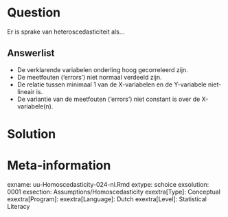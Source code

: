 
Question
========
Er is sprake van heteroscedasticiteit als…

Answerlist
----------
* De verklarende variabelen onderling hoog gecorreleerd zijn.
* De meetfouten (‘errors’) niet normaal verdeeld zijn.
* De relatie tussen minimaal 1 van de X-variabelen en de Y-variabele niet-lineair is.
* De variantie van de meetfouten (‘errors’) niet constant is over de X-variabele(n).


Solution
========



Meta-information
================
exname: uu-Homoscedasticity-024-nl.Rmd
extype: schoice
exsolution: 0001
exsection: Assumptions/Homoscedasticity
exextra[Type]: Conceptual
exextra[Program]: 
exextra[Language]: Dutch
exextra[Level]: Statistical Literacy